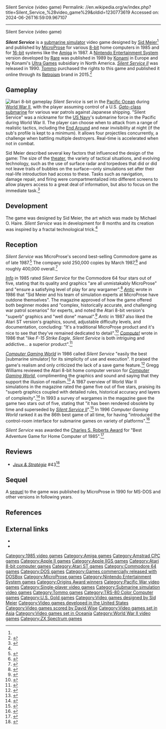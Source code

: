 Silent Service (video game)
Permalink: //en.wikipedia.org/w/index.php?title=Silent_Service_%28video_game%29&oldid=1230773619
Accessed on: 2024-06-26T16:59:09.967107



------
Silent Service (video game)
{{Short description|1985 video game}}
{{Infobox video game
| title = Silent Service
| image = Silent service.jpg
| caption = Cover art by David Phillips
| developer = [[MicroProse]]<br>[[Rare (company)|Rare]] (NES)<br>France Image Logiciel (Thomson)
| publisher =[MicroProse<br>[[Konami]] (NES)<br>France Image Logiciel (Thomson)
| designer = [[Sid Meier]]
| artist = Michael O. Haire
| released = 1985-1987
| genre = [[Submarine simulator]]
| modes = [[Single-player video game|Single-player]]
| platforms = [[Amiga]], [[Amstrad CPC]], [[Apple II series|Apple II]], [[Apple IIGS]], [[Atari 8-bit]], [[Atari ST]], [[Commodore 64]], [[IBM PC compatible|IBM PC]], [[Nintendo Entertainment System|NES]], [[TRS-80 Color Computer]], [[Thomson MO6]], [[Thomson TO8]], [[Thomson TO9]], [[ZX Spectrum]]
}}

'''''Silent Service''''' is a [[submarine simulator]] video game designed by [[Sid Meier]]<ref name=interview_part1 /> and published by [[MicroProse]] for various [[8-bit]] home computers in 1985 and for [[16-bit]] systems like the [[Amiga]] in 1987. A [[Nintendo Entertainment System]] version developed by [[Rare (company)|Rare]] was published in 1989 by [[Konami]] in Europe and by Konami's [[Ultra Games]] subsidiary in North America. ''[[Silent Service II]]'' was released in 1990. [[Tommo]] purchased the rights to this game and published it online through its [[Retroism]] brand in 2015.<ref>{{Cite web|url = http://docs.bmcgroup.com/Atari/nysb_1-13-bk-10176_313.pdf|title = Purchase Agreement between Atari, Inc. and Rebellion Developments, Stardock & Tommo |date = 2013-07-22|website = |publisher = BMC Group|last = |first = }}</ref>

==Gameplay==
[[File:Silent_Service_Atari_8-bit_PAL_screenshot.png|thumb|left|Atari 8-bit gameplay]]
''Silent Service'' is set in the [[Pacific Ocean]] during [[World War II]], with the player assuming control of a U.S. [[Gato-class submarine|''Gato''-class]] [[submarine]] for various war patrols against Japanese shipping. "Silent Service" was a nickname for the [[United States Navy|US Navy]]'s submarine force in the Pacific during World War II. The player can choose when to attack from a range of realistic tactics, including the [[End Around (submarine tactic)|End Around]] and near invisibility at night (if the sub's profile is kept to a minimum). It allows four projectiles concurrently, a challenge when battling multiple destroyers. Real-time is accelerated when not in combat.

Sid Meier described several key factors that influenced the design of the game: The size of the [[Theater (warfare)|theater]], the variety of tactical situations, and evolving technology, such as the use of surface radar and torpedoes that did or did not leave trails of bubbles on the surface&mdash;only simulations set after their real-life introduction had access to these. Tasks such as navigation, damage repair, and firing were compartmentalized into different screens to allow players access to a great deal of information, but also to focus on the immediate task.<ref name = "CGW">{{cite magazine | date = March 1986 | last = Meier | first = Sid | authorlink = Sid Meier | magazine = [[Computer Gaming World]] | title = Silent Service: Designer's Notes | pages = 28–29}}</ref>

==Development==
The game was designed by Sid Meier, the art which was made by Michael O. Haire. ''Silent Service'' was in development for 8 months and its creation was inspired by a fractal technological trick.<ref name=interview_part1 />

==Reception==
{{Video game reviews
| award1Pub = ''Sinclair User''
| award1 = SU Classic<ref>Game review, Sinclair User magazine, [[EMAP]], issue 61, April 1987, page 88</ref>
}}
''Silent Service'' was MicroProse's second best-selling Commodore game as of late 1987.<ref name="ferrell198712">{{cite news | url=https://archive.org/stream/1987-12-computegazette/Compute_Gazette_Issue_54_1987_Dec#page/n17/mode/2up | title=The Commodore Games That Live On And On | work= [[Compute!'s Gazette]] | date=December 1987 | access-date= 2023-09-07 | last1=Ferrell | first1=Keith | pages=18–22 | issn = 0737-3716 | volume = 5 | issue = 12 | via = [[Internet Archive]] }}</ref> The company sold 250,000 copies by March 1987,<ref name=cgwsales>{{cite magazine| last=Brooks | first=M. Evan |title=Computers in Flight; ''Gunship'' |date=March 1987 |issue=35| magazine=[[Computer Gaming World]] | pages=10–13}}</ref> and roughly 400,000 overall.<ref name=interview_part1>{{cite interview|last=Meier|first=Sid|interviewer=[[Soren Johnson]]|title=Designer Notes 23: Sid Meier - Part 1 |type=audio |url=https://www.idlethumbs.net/designernotes/episodes/sid-meier-part-1/ |date=2016-10-25|accessdate=2017-08-10|language=en}}</ref>

''[[Info (magazine)|Info]]'' in 1985 rated ''Silent Service'' for the Commodore 64 four stars out of five, stating that its quality and graphics "are all unmistakably MicroProse" and "ensure a satisfying level of play for any wargamer".<ref name="info198601">{{Cite magazine | last1=Dunnington | first1=Benn | last2=Brown | first2=Mark R. | date=December 1985 – January 1986 | url=https://archive.org/stream/info-magazine-09/Info_Issue_09_1985_Dec-Jan_1986#page/n5/mode/2up | title=C-64/128 Gallery | magazine=Info | pages=4–5, 88–93 | access-date=2019-03-19}}</ref> ''[[Antic (magazine)|Antic]]'' wrote in 1986 that "Sid Meier and his team of simulation experts at MicroProse have outdone themselves". The magazine approved of how the game offered both beginner modes and "complex, historically accurate, and challenging war patrol scenarios" for experts, and noted the Atari 8-bit version's "superb" graphics and "well done" manual".<ref name="antic198603">{{Cite magazine |last1=Moore |first1=Rich |last2=Plotkin |first2=David |last3=Kershaw |first3=Brad |last4=Lewis |first4=Scott |date=March 1986 |title=Product Reviews |url=http://www.atarimagazines.com/v4n11/productreviews.html |magazine=Antic}}</ref> ''Antic'' in 1987 also liked the Atari ST version's graphics, sound, adjustable difficulty levels, and documentation, concluding: "It's a traditional MicroProse product and it's nice to see that they've remained dedicated to detail".<ref name="teverbaugh198704">{{Cite magazine |last=Teverbaugh |first=Rick |date=April 1987 |title=Silent Service |url=http://www.atarimagazines.com/v5n12/STProductNews.html |magazine=Antic}}</ref> ''[[Compute!]]'' wrote in 1986 that "like ''F-15 Strike Eagle'', ''Silent Service'' is both intriguing and addictive... a superior product".<ref name="randall198604">{{cite news | url=https://archive.org/stream/1986-04-compute-magazine/Compute_Issue_071_1986_Apr#page/n51/mode/2up | title=Silent Service | work=Compute! | date=April 1986 | access-date=8 November 2013 | author=Randall, Neil | pages=51}}</ref>

''[[Computer Gaming World]]'' in 1986 called ''Silent Service'' "easily the best [submarine simulator] for its simplicity of use and execution". It praised the game's realism and only criticized the lack of a save game feature.<ref name="teverbaugh198602">{{cite magazine | title=Silent Service | magazine=Computer Gaming World | date=January–February 1986 | last=Teverbaugh | first=Rick | page=20}}</ref> Gregg Williams reviewed the Atari 8-bit home computer version for ''[[Computer Gaming World]]'', complimenting the graphics and sound and saying that they support the illusion of realism.<ref name="CGW30">{{cite magazine |last=Williams |first=Gregg |title=Atari Playfield |magazine=Computer Gaming World |date=August 1986 |volume=1 |issue=30 |pages=38, 41}}</ref> A 1987 overview of World War II simulations in the magazine rated the game five out of five stars, praising its "superb graphics coupled with detailed rules, historical accuracy and layers of complexity".<ref name="brooks198704">{{cite news | title=Kilobyte Was Here! | magazine=Computer Gaming World | date=May 1987 | last=Brooks | first=M. Evan | page=6}}</ref> In 1993 a survey of wargames in the magazine gave the game two stars out of five, stating that "it has been rendered obsolete by time and superseded by ''[[Silent Service II]]''".<ref name="brookssurvey199310">{{cite news | url=http://www.cgwmuseum.org/galleries/index.php?year=1993&pub=2&id=111 | title=Brooks' Book Of Wargames: 1900-1950, R-Z | magazine=Computer Gaming World | date=October 1993 | access-date=26 March 2016 | author=Brooks, M. Evan | pages=144–148}}</ref> In 1996 ''Computer Gaming World'' ranked it as the 86th best game of all time, for having "introduced the control-room interface for submarine games on variety of platforms".<ref name="cgw199611best">{{cite news | url=http://www.cgwmuseum.org/galleries/index.php?year=1996&pub=2&id=148 | title=150 Best Games of All Time | magazine=Computer Gaming World | date=November 1996 | access-date=25 March 2016 | pages=64–80}}</ref>

''Silent Service'' was awarded the [[Charles S. Roberts Award]] for "Best Adventure Game for Home Computer of 1985".<ref name="originsawards">{{cite web| url = http://www.gama.org/OriginsAwards/OriginsAwardsWinnersThe1980s/The1985OriginsAwards/tabid/3228/Default.aspx| title = The 1985 Origins Awards| publisher = [[Game Manufacturers Association|The Game Manufacturers Association]]| archive-url = https://web.archive.org/web/20121216052139/http://www.gama.org/OriginsAwards/OriginsAwardsWinnersThe1980s/The1985OriginsAwards/tabid/3228/Default.aspx| url-status = dead| archive-date = 2012-12-16}}</ref>

==Reviews==
*''[[:fr:Jeux et Stratégie|Jeux & Stratégie]]'' #43<ref>{{cite web | url=https://archive.org/details/jeux-et-strategie-43/page/64/mode/2up | title=Jeux & stratégie 43 | date=February 1987 }}</ref>

==Sequel==
{{main|Silent Service II}}
A [[sequel]] to the game was published by MicroProse in 1990 for MS-DOS and other versions in following years.

==References==
{{Reflist}}

==External links==
* {{moby game|id=/silent-service|name=''Silent Service''}}
* {{WoS game|id=0004502|name=Silent Service}}

{{Rare}}
{{Authority control}}

[[Category:1985 video games]]
[[Category:Amiga games]]
[[Category:Amstrad CPC games]]
[[Category:Apple II games]]
[[Category:Apple IIGS games]]
[[Category:Atari 8-bit computer games]]
[[Category:Atari ST games]]
[[Category:Commodore 64 games]]
[[Category:DOS games]]
[[Category:Games commercially released with DOSBox]]
[[Category:MicroProse games]]
[[Category:Nintendo Entertainment System games]]
[[Category:Origins Award winners]]
[[Category:Pacific War video games]]
[[Category:Single-player video games]]
[[Category:Submarine simulation video games]]
[[Category:Tommo games]]
[[Category:TRS-80 Color Computer games]]
[[Category:U.S. Gold games]]
[[Category:Video games designed by Sid Meier]]
[[Category:Video games developed in the United States]]
[[Category:Video games scored by David Wise]]
[[Category:Video games set in Asia]]
[[Category:Video games set in Oceania]]
[[Category:World War II video games]]
[[Category:ZX Spectrum games]]